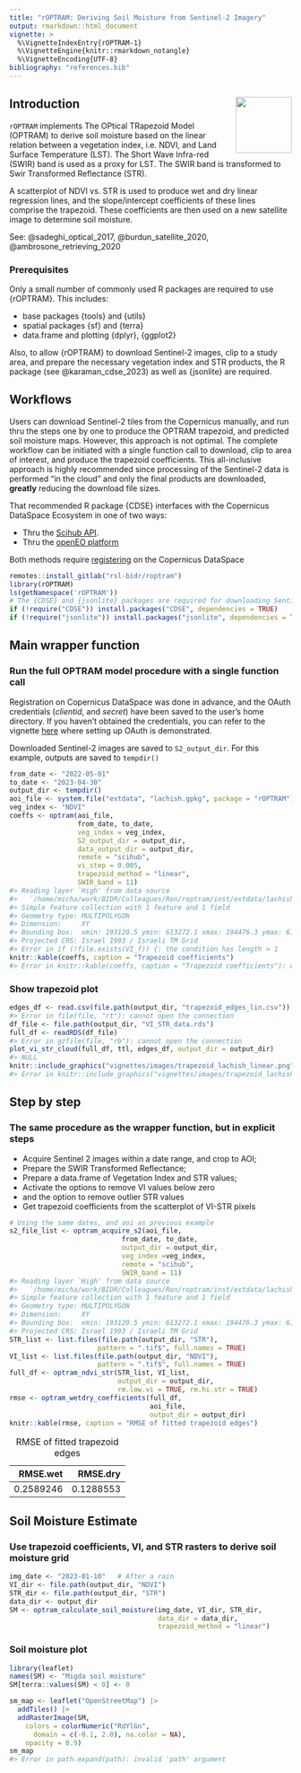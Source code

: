 ```yaml
---
title: "rOPTRAM: Deriving Soil Moisture from Sentinel-2 Imagery"
output: rmarkdown::html_document
vignette: >
  %\VignetteIndexEntry{rOPTRAM-1}
  %\VignetteEngine{knitr::rmarkdown_notangle}
  %\VignetteEncoding{UTF-8}
bibliography: "references.bib"
---
```




## Introduction  <img align="right" width="100" height="100" src="images/rOPTRAM_logo.jpg">

`rOPTRAM` implements The OPtical TRapezoid Model (OPTRAM) to derive soil moisture based on the linear relation between a vegetation index, i.e. NDVI, and Land Surface Temperature (LST). The Short Wave Infra-red (SWIR) band is used as a proxy for LST. The SWIR band is transformed to Swir Transformed Reflectance (STR).

A scatterplot of NDVI vs. STR is used to produce wet and dry linear regression lines, and the slope/intercept coefficients of these lines comprise the trapezoid. These coefficients are then used on a new satellite image to determine soil moisture.

  See:  @sadeghi_optical_2017, @burdun_satellite_2020, @ambrosone_retrieving_2020


### Prerequisites

Only a small number of commonly used R packages are required to use {rOPTRAM}. This includes:

 - base packages {tools} and {utils}
 - spatial packages {sf} and {terra}
 - data.frame and plotting {dplyr}, {ggplot2}

Also, to allow {rOPTRAM} to download Sentinel-2 images, clip to a study area, and prepare the necessary vegetation index and STR products, the R package \CRANpkg{CDSE} (see @karaman_cdse_2023) as well as {jsonlite} are required.

## Workflows

Users can download Sentinel-2 tiles from the Copernicus manually, and run thru the steps one by one to produce the OPTRAM trapezoid, and predicted soil moisture maps. However, this approach is not optimal. The complete workflow can be initiated with a single function call to download, clip to area of interest, and produce the trapezoid coefficients. This all-inclusive approach is highly recommended since processing of the Sentinel-2 data is performed "in the cloud" and only the final products are downloaded, **greatly** reducing the download file sizes.

That recommended R package {CDSE} interfaces with the Copernicus DataSpace Ecosystem in one of two ways:

 - Thru the [Scihub API](https://shapps.dataspace.copernicus.eu/dashboard/#/).
 - Thru the [openEO platform](https://openeo.dataspace.copernicus.eu/)

Both methods require [registering](https://dataspace.copernicus.eu/) on the Copernicus DataSpace



```r
remotes::install_gitlab("rsl-bidr/roptram")
library(rOPTRAM)
ls(getNamespace('rOPTRAM'))
# The {CDSE} and {jsonlite} packages are required for downloading Sentinel imagery from Copernicus DataSpace.
if (!require("CDSE")) install.packages("CDSE", dependencies = TRUE)
if (!require("jsonlite")) install.packages("jsonlite", dependencies = TRUE)
```

## Main wrapper function

### Run the full OPTRAM model procedure with a single function call

Registration on Copernicus DataSpace was done in advance, and the OAuth credentials (*clientid*, and *secret*) have been saved to the user's home directory.
If you haven't obtained the credentials, you can refer to the vignette [here](https://gitlab.com/rsl-bidr/roptram/-/blob/main/vignettes/rOPTRAM_acquiring.Rmd) where setting up OAuth is demonstrated.

Downloaded Sentinel-2 images are saved to `S2_output_dir`. For this example, outputs are saved to `tempdir()`


```r
from_date <- "2022-05-01"
to_date <- "2023-04-30"
output_dir <- tempdir()
aoi_file <- system.file("extdata", "lachish.gpkg", package = "rOPTRAM")
veg_index <- "NDVI"
coeffs <- optram(aoi_file,
                 from_date, to_date,
                 veg_index = veg_index,
                 S2_output_dir = output_dir,
                 data_output_dir = output_dir,
                 remote = "scihub",
                 vi_step = 0.005,
                 trapezoid_method = "linear",
                 SWIR_band = 11)
#> Reading layer `High' from data source 
#>   `/home/micha/work/BIDR/Colleagues/Ron/roptram/inst/extdata/lachish.gpkg' using driver `GPKG'
#> Simple feature collection with 1 feature and 1 field
#> Geometry type: MULTIPOLYGON
#> Dimension:     XY
#> Bounding box:  xmin: 193120.5 ymin: 613272.1 xmax: 194476.3 ymax: 614546.5
#> Projected CRS: Israel 1993 / Israeli TM Grid
#> Error in if (!file.exists(VI_f)) {: the condition has length > 1
knitr::kable(coeffs, caption = "Trapezoid coefficients")
#> Error in knitr::kable(coeffs, caption = "Trapezoid coefficients"): object 'coeffs' not found
```
### Show trapezoid plot


```r
edges_df <- read.csv(file.path(output_dir, "trapezoid_edges_lin.csv"))
#> Error in file(file, "rt"): cannot open the connection
df_file <- file.path(output_dir, "VI_STR_data.rds")
full_df <- readRDS(df_file)
#> Error in gzfile(file, "rb"): cannot open the connection
plot_vi_str_cloud(full_df, ttl, edges_df, output_dir = output_dir)
#> NULL
knitr::include_graphics("vignettes/images/trapezoid_lachish_linear.png")
#> Error in knitr::include_graphics("vignettes/images/trapezoid_lachish_linear.png"): Cannot find the file(s): "vignettes/images/trapezoid_lachish_linear.png"
```

## Step by step

### The same procedure as the wrapper function, but in explicit steps

  - Acquire Sentinel 2 images within a date range, and crop to AOI;
  - Prepare the SWIR Transformed Reflectance;
  - Prepare a data.frame of Vegetation Index and STR values;
  - Activate the options to remove VI values below zero
  - and the option to remove outlier STR values
  - Get trapezoid coefficients from the scatterplot of VI-STR pixels


```r
# Using the same dates, and aoi as previous example
s2_file_list <- optram_acquire_s2(aoi_file,
                            from_date, to_date,
                            output_dir = output_dir,
                            veg_index =veg_index,
                            remote = "scihub",
                            SWIR_band = 11)
#> Reading layer `High' from data source 
#>   `/home/micha/work/BIDR/Colleagues/Ron/roptram/inst/extdata/lachish.gpkg' using driver `GPKG'
#> Simple feature collection with 1 feature and 1 field
#> Geometry type: MULTIPOLYGON
#> Dimension:     XY
#> Bounding box:  xmin: 193120.5 ymin: 613272.1 xmax: 194476.3 ymax: 614546.5
#> Projected CRS: Israel 1993 / Israeli TM Grid
STR_list <- list.files(file.path(output_dir, "STR"),
                      pattern = ".tif$", full.names = TRUE)
VI_list <- list.files(file.path(output_dir, "NDVI"),
                      pattern = ".tif$", full.names = TRUE)
full_df <- optram_ndvi_str(STR_list, VI_list,
                           output_dir = output_dir,
                           rm.low.vi = TRUE, rm.hi.str = TRUE)
rmse <- optram_wetdry_coefficients(full_df,
                                   aoi_file,
                                   output_dir = output_dir)
knitr::kable(rmse, caption = "RMSE of fitted trapezoid edges")
```



Table: RMSE of fitted trapezoid edges

|  RMSE.wet|  RMSE.dry|
|---------:|---------:|
| 0.2589246| 0.1288553|



## Soil Moisture Estimate

### Use trapezoid coefficients, VI, and STR rasters to derive soil moisture grid


```r
img_date <- "2023-01-10"   # After a rain
VI_dir <- file.path(output_dir, "NDVI")
STR_dir <- file.path(output_dir, "STR")
data_dir <- output_dir
SM <- optram_calculate_soil_moisture(img_date, VI_dir, STR_dir,
                                     data_dir = data_dir,
                                     trapezoid_method = "linear")
```

### Soil moisture plot


```r
library(leaflet)
names(SM) <- "Migda soil moisture"
SM[terra::values(SM) < 0] <- 0

sm_map <- leaflet("OpenStreetMap") |>
  addTiles() |>
  addRasterImage(SM,
    colors = colorNumeric("RdYlGn",
      domain = c(-0.1, 2.0), na.color = NA),
    opacity = 0.9)
sm_map
#> Error in path.expand(path): invalid 'path' argument
```
